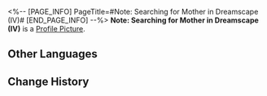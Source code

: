 <%-- [PAGE_INFO]
PageTitle=#Note: Searching for Mother in Dreamscape (IV)#
[END_PAGE_INFO] --%>
{{Item Infobox
|id          = 140428
|image       = Item Note- Searching for Mother in Dreamscape (IV).png
|type        = Mission Item
|invCategory = Missions
|rarity      = 3
|effect      = 
|description = In the end, the father and daughter locate their long-lost wife and mother at the hotel in the Dreamscape. However, she refuses to reunite with her family. Following a heartrending conversation, the father and daughter leave the dream world in frustration, leaving you wondering if you will ever encounter them in reality...
}}
'''Note: Searching for Mother in Dreamscape (IV)''' is a [[Profile Picture]].

==Other Languages==
{{Other Languages
|en   = Note: Searching for Mother in Dreamscape (IV)
|zhs  = 笔记：梦境寻母记•四
|zht  = 筆記：夢境尋母記•四
|ja   = ノート：夢境での母探し・4
|ko   = 노트: 꿈세계에서 엄마를 찾아•4
|es   = Nota: Buscando a mamá en el paisaje onírico IV
|fr   = Note : À la recherche d'une mère dans le Pays des rêves (IV)
|ru   = Записка: В поисках матери в Мире грёз IV
|th   = บันทึก: การตามหาแม่ในแดนฝัน 4
|vi   = Ghi chú: Tìm Mẹ Trong Mơ - 4
|de   = Notiz: Suche nach der Mutter in der Traumlandschaft (Ⅳ)
|id   = Catatan: Mencari Ibu di Dunia Mimpi 4
|pt   = Anotação: Procurando por Minha Mãe no Mundonírico (IV)
}}

==Change History==
{{Change History|2.0}}